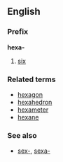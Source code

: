 ==English==
===Prefix===
'''hexa-'''

#[[six]]

===Related terms===
*[[hexagon]]
*[[hexahedron]]
*[[hexameter]]
*[[hexane]]

===See also===
*[[sex-]], [[sexa-]]